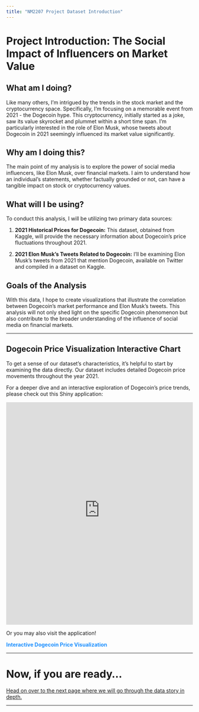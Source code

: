 ```yaml
---
title: "NM2207 Project Dataset Introduction"
---
```


# Project Introduction: The Social Impact of Influencers on Market Value

## What am I doing?

Like many others, I'm intrigued by the trends in the stock market and the cryptocurrency space. Specifically, I'm focusing on a memorable event from 2021 - the Dogecoin hype. This cryptocurrency, initially started as a joke, saw its value skyrocket and plummet within a short time span. I'm particularly interested in the role of Elon Musk, whose tweets about Dogecoin in 2021 seemingly influenced its market value significantly.

## Why am I doing this?

The main point of my analysis is to explore the power of social media influencers, like Elon Musk, over financial markets. I aim to understand how an individual's statements, whether factually grounded or not, can have a tangible impact on stock or cryptocurrency values.

## What will I be using?

To conduct this analysis, I will be utilizing two primary data sources:

1.  **2021 Historical Prices for Dogecoin:** This dataset, obtained from Kaggle, will provide the necessary information about Dogecoin's price fluctuations throughout 2021.

2.  **2021 Elon Musk's Tweets Related to Dogecoin:** I'll be examining Elon Musk's tweets from 2021 that mention Dogecoin, available on Twitter and compiled in a dataset on Kaggle.

## Goals of the Analysis

With this data, I hope to create visualizations that illustrate the correlation between Dogecoin's market performance and Elon Musk's tweets. This analysis will not only shed light on the specific Dogecoin phenomenon but also contribute to the broader understanding of the influence of social media on financial markets.

------------------------------------------------------------------------

## Dogecoin Price Visualization Interactive Chart

To get a sense of our dataset's characteristics, it's helpful to start by examining the data directly. Our dataset includes detailed Dogecoin price movements throughout the year 2021.

For a deeper dive and an interactive exploration of Dogecoin's price trends, please check out this Shiny application:

```{=html}

<iframe height="600" width="100%" frameborder="no" src="http://dwayneyoongty00.shinyapps.io/myapp/"> </iframe>
```
Or you may also visit the application!

<a href="http://dwayneyoongty00.shinyapps.io/myapp/" target="_blank" style="color: #1e90ff; font-weight: bold; text-decoration: none;">Interactive Dogecoin Price Visualization</a>

------------------------------------------------------------------------

# Now, if you are ready...

[Head on over to the next page where we will go through the data story in depth.](data-story.qmd)

------------------------------------------------------------------------
